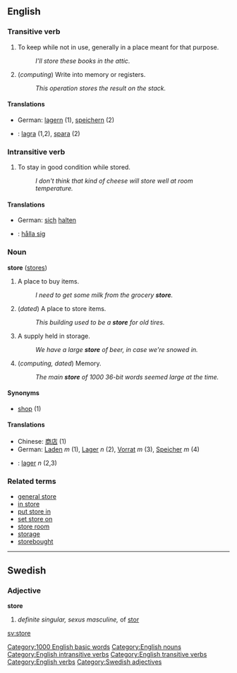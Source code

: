 ==English==

===Transitive verb===
# To keep while not in use, generally in a place meant for that purpose.
#: ''I'll store these books in the attic.''
# (''computing'') Write into memory or registers.
#: ''This operation stores the result on the stack.''

====Translations====
*German: [[lagern]] (1), [[speichern]] (2)
*{{sv}}: [[lagra]] (1,2), [[spara]] (2)

===Intransitive verb===
# To stay in good condition while stored.
#: ''I don't think that kind of cheese will store well at room temperature.''

====Translations====
*German: [[sich]] [[halten]]
*{{sv}}: [[hålla sig]]

===Noun===
'''store''' ([[stores]])

# A place to buy items.
#: ''I need to get some milk from the grocery '''store'''.''
# (''dated'') A place to store items.
#: ''This building used to be a '''store''' for old tires.''
# A supply held in storage.
#: ''We have a large '''store''' of beer, in case we're snowed in.''
# (''computing, dated'') Memory.
#: ''The main '''store''' of 1000 36-bit words seemed large at the time.''

====Synonyms====
*[[shop]] (1)

====Translations====
*Chinese: [[商店]] (1)
*German: [[Laden]] ''m'' (1), [[Lager]] ''n'' (2), [[Vorrat]] ''m'' (3), [[Speicher]] ''m'' (4)
*{{sv}}: [[lager]] ''n'' (2,3)

===Related terms===
*[[general store]]
*[[in store]]
*[[put store in]]
*[[set store on]]
*[[store room]]
*[[storage]]
*[[storebought]]

----
==Swedish==
===Adjective===
'''store'''

#''definite singular, sexus masculine,'' of [[stor]]


[[sv:store]]
[[Category:1000 English basic words]]
[[Category:English nouns]]
[[Category:English intransitive verbs]]
[[Category:English transitive verbs]]
[[Category:English verbs]]
[[Category:Swedish adjectives]]